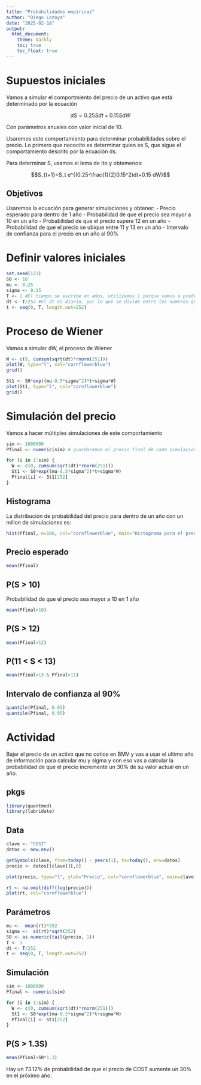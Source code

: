 ```yaml
---
title: "Probabilidades empíricas"
author: "Diego Lozoya"
date: "2025-02-18"
output: 
  html_document:
    theme: darkly
    toc: true
    toc_float: true
---
```


# Supuestos iniciales

Vamos a simular el comportmiento del precio de un activo que está determinado por la ecuación

$$dS=0.25Sdt + 0.15SdW$$

Con parámetros anuales con valor inicial de 10.

Usaremos este comportamiento para determinar probabilidades sobre el precio. Lo primero que nececito es determinar quien es S, que sigue el comportamiento descrito por la ecuación ds.

Para determinar S, usamos el lema de Ito y obtemenos:

$$S_{t+1}=S_t e^{(0.25-\frac{1}{2}0.15^2)dt+0.15 dW}$$

## Objetivos

Usaremos la ecuación para generar simulaciones y obtener:
- Precio esperado para dentro de 1 año
- Probabilidad de que el precio sea mayor a 10 en un año
- Probabilidad de que el precio supere 12 en un año 
- Probabilidad de que el precio se ubique entre 11 y 13 en un año
- Intervalo de confianza para el precio en un año al 90%

# Definir valores iniciales

```r
set.seed(123)
S0 <- 10
mu <- 0.25
sigma <- 0.15
T <- 1 #El tiempo se escribe en años, utilizamos 1 porque vamos a predecir dentro de un año
dt <- T/252 #El dt es diario, por lo que se divide entre los numeros que cotiza la bolsa en el año
t <- seq(0, T, length.out=252)
```

# Proceso de Wiener

Vamos a simular dW, el proceso de Wiener

```r
W <- c(0, cumsum(sqrt(dt)*rnorm(251)))
plot(W, type="l", col="cornflowerblue")
grid()

St1 <- S0*exp((mu-0.5*sigma^2)*t+sigma*W)
plot(St1, type="l", col="cornflowerblue")
grid()
```

# Simulación del precio

Vamos a hacer múltiples simulaciones de este comportamiento

```r
sim <- 1000000
Pfinal <- numeric(sim) # guardaremos el precio final de cada simulación

for (i in 1:sim) {
  W <- c(0, cumsum(sqrt(dt)*rnorm(251)))
  St1 <- S0*exp((mu-0.5*sigma^2)*t+sigma*W)
  Pfinal[i] <- St1[252]
}
```

## Histograma

La distribución de probabilidad del precio para dentro de un año con un millon de simulaciones es:

```r
hist(Pfinal, n=100, col="cornflowerblue", main="Histograma para el precio en un año")
```

## Precio esperado

```r
mean(Pfinal)
```

## P(S > 10)

Probabilidad de que el precio sea mayor a 10 en 1 año

```r
mean(Pfinal>10)
```

## P(S > 12)

```r
mean(Pfinal>12)
```

## P(11 < S < 13)

```r
mean(Pfinal<13 & Pfinal>11)
```

## Intervalo de confianza al 90%

```r
quantile(Pfinal, 0.05)
quantile(Pfinal, 0.95)
```

# Actividad

Bajar el precio de un activo que no cotice en BMV y vas a usar el ultimo año de información para calcular mu y sigma y con eso vas a calcular la probabilidad de que el precio incremente un 30% de su valor actual en un año.

## pkgs

```r
library(quantmod)
library(lubridate)
```

## Data

```r
clave <- "COST"
datos <- new.env()

getSymbols(clave, from=today() - years(1), to=today(), env=datos)
precio <- datos[[clave]][,6]

plot(precio, type="l", ylab="Precio", col="cornflowerblue", main=clave)

rt <- na.omit(diff(log(precio)))
plot(rt, col="cornflowerblue")
```

## Parámetros

```r
mu <-  mean(rt)*252
sigma <-  sd(rt)*sqrt(252)
S0 <- as.numeric(tail(precio, 1))
T <- 1
dt <- T/252
t <- seq(0, T, length.out=252)
```

## Simulación

```r
sim <- 1000000
Pfinal <- numeric(sim)

for (i in 1:sim) {
  W <- c(0, cumsum(sqrt(dt)*rnorm(251)))
  St1 <- S0*exp((mu-0.5*sigma^2)*t+sigma*W)
  Pfinal[i] <- St1[252]
}
```

## P(S > 1.3S)

```r
mean(Pfinal>S0*1.3)
```

Hay un 73.12% de probabilidad de que el precio de COST aumente un 30% en el próximo año.

